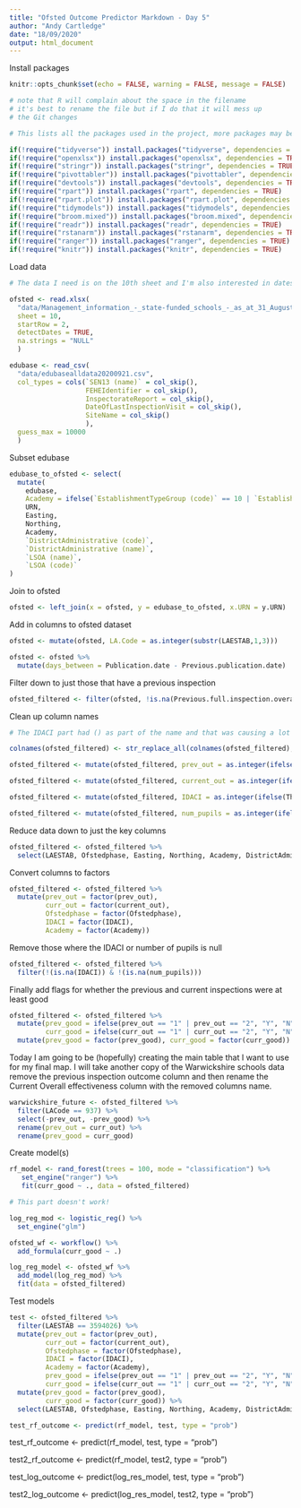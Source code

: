 ```yaml
---
title: "Ofsted Outcome Predictor Markdown - Day 5"
author: "Andy Cartledge"
date: "18/09/2020"
output: html_document
---
```


Install packages

```r

knitr::opts_chunk$set(echo = FALSE, warning = FALSE, message = FALSE)

# note that R will complain about the space in the filename
# it's best to rename the file but if I do that it will mess up
# the Git changes

# This lists all the packages used in the project, more packages may be added as the project rolls on!

if(!require("tidyverse")) install.packages("tidyverse", dependencies = TRUE)
if(!require("openxlsx")) install.packages("openxlsx", dependencies = TRUE)
if(!require("stringr")) install.packages("stringr", dependencies = TRUE)
if(!require("pivottabler")) install.packages("pivottabler", dependencies = TRUE)
if(!require("devtools")) install.packages("devtools", dependencies = TRUE)
if(!require("rpart")) install.packages("rpart", dependencies = TRUE)
if(!require("rpart.plot")) install.packages("rpart.plot", dependencies = TRUE)
if(!require("tidymodels")) install.packages("tidymodels", dependencies = TRUE)
if(!require("broom.mixed")) install.packages("broom.mixed", dependencies = TRUE)
if(!require("readr")) install.packages("readr", dependencies = TRUE)
if(!require("rstanarm")) install.packages("rstanarm", dependencies = TRUE)
if(!require("ranger")) install.packages("ranger", dependencies = TRUE)
if(!require("knitr")) install.packages("knitr", dependencies = TRUE)

```

Load data

```r

# The data I need is on the 10th sheet and I'm also interested in dates. Also the top row is not the header row for the sheet, hence the different start row.

ofsted <- read.xlsx(
  "data/Management_information_-_state-funded_schools_-_as_at_31_August_2020.xlsx", 
  sheet = 10, 
  startRow = 2, 
  detectDates = TRUE, 
  na.strings = "NULL"
  )

edubase <- read_csv(
  "data/edubasealldata20200921.csv", 
  col_types = cols(`SEN13 (name)` = col_skip(), 
                   FEHEIdentifier = col_skip(), 
                   InspectorateReport = col_skip(), 
                   DateOfLastInspectionVisit = col_skip(), 
                   SiteName = col_skip()
                   ),
  guess_max = 10000
  )

```

Subset edubase

```r

edubase_to_ofsted <- select(
  mutate(
    edubase, 
    Academy = ifelse(`EstablishmentTypeGroup (code)` == 10 | `EstablishmentTypeGroup (code)` == 11,1,0)),
    URN,
    Easting,
    Northing,
    Academy,
    `DistrictAdministrative (code)`,
    `DistrictAdministrative (name)`,
    `LSOA (name)`,
    `LSOA (code)`
)

```

Join to ofsted

```r

ofsted <- left_join(x = ofsted, y = edubase_to_ofsted, x.URN = y.URN)

```

Add in columns to ofsted dataset

```r

ofsted <- mutate(ofsted, LA.Code = as.integer(substr(LAESTAB,1,3)))

ofsted <- ofsted %>%
  mutate(days_between = Publication.date - Previous.publication.date)

```

Filter down to just those that have a previous inspection

```r

ofsted_filtered <- filter(ofsted, !is.na(Previous.full.inspection.overall.effectiveness))

```

Clean up column names

```r

# The IDACI part had () as part of the name and that was causing a lot of issues so the following piece of code goes through all the column names of the dataframe and removes punctuation and spaces. Hopefully this is something that can be done earlier on, possibly when the files are read in at some point.

colnames(ofsted_filtered) <- str_replace_all(colnames(ofsted_filtered),"[:punct:]|[:space:]","")

ofsted_filtered <- mutate(ofsted_filtered, prev_out = as.integer(ifelse(Previousfullinspectionoveralleffectiveness == "NULL", -1, Previousfullinspectionoveralleffectiveness)))

ofsted_filtered <- mutate(ofsted_filtered, current_out = as.integer(ifelse(Overalleffectiveness == "NULL", -1, Overalleffectiveness)))

ofsted_filtered <- mutate(ofsted_filtered, IDACI = as.integer(ifelse(TheincomedeprivationaffectingchildrenindexIDACIquintile == "NULL", -1, TheincomedeprivationaffectingchildrenindexIDACIquintile)))

ofsted_filtered <- mutate(ofsted_filtered, num_pupils = as.integer(ifelse(Totalnumberofpupils == "NULL", -1, Totalnumberofpupils)))

```

Reduce data down to just the key columns

```r

ofsted_filtered <- ofsted_filtered %>%
  select(LAESTAB, Ofstedphase, Easting, Northing, Academy, DistrictAdministrativecode, LSOAcode, LACode, prev_out, current_out, IDACI, num_pupils)

```

Convert columns to factors

```r

ofsted_filtered <- ofsted_filtered %>% 
  mutate(prev_out = factor(prev_out),
         curr_out = factor(current_out),
         Ofstedphase = factor(Ofstedphase),
         IDACI = factor(IDACI),
         Academy = factor(Academy))

```

Remove those where the IDACI or number of pupils is null

```r

ofsted_filtered <- ofsted_filtered %>%
  filter(!(is.na(IDACI)) & !(is.na(num_pupils)))

```

Finally add flags for whether the previous and current inspections were at least good

```r

ofsted_filtered <- ofsted_filtered %>%
  mutate(prev_good = ifelse(prev_out == "1" | prev_out == "2", "Y", "N"), 
         curr_good = ifelse(curr_out == "1" | curr_out == "2", "Y", "N")) %>%
  mutate(prev_good = factor(prev_good), curr_good = factor(curr_good))

```

Today I am going to be (hopefully) creating the main table that I want to use for my final map. I will take another copy of the Warwickshire schools data remove the previous inspection outcome column and then rename the Current Overall effectiveness column with the removed columns name.

```r

warwickshire_future <- ofsted_filtered %>%
  filter(LACode == 937) %>%
  select(-prev_out, -prev_good) %>%
  rename(prev_out = curr_out) %>%
  rename(prev_good = curr_good)

```

Create model(s)

```r

rf_model <- rand_forest(trees = 100, mode = "classification") %>%
   set_engine("ranger") %>%
   fit(curr_good ~ ., data = ofsted_filtered)

```

```r

# This part doesn't work!

log_reg_mod <- logistic_reg() %>%
  set_engine("glm")

ofsted_wf <- workflow() %>%
  add_formula(curr_good ~ .)

log_reg_model <- ofsted_wf %>%
  add_model(log_reg_mod) %>%
  fit(data = ofsted_filtered)

```

Test models

```r

test <- ofsted_filtered %>%
  filter(LAESTAB == 3594026) %>%
  mutate(prev_out = factor(prev_out),
         curr_out = factor(current_out),
         Ofstedphase = factor(Ofstedphase),
         IDACI = factor(IDACI),
         Academy = factor(Academy),
         prev_good = ifelse(prev_out == "1" | prev_out == "2", "Y", "N"), 
         curr_good = ifelse(curr_out == "1" | curr_out == "2", "Y", "N")) %>%
  mutate(prev_good = factor(prev_good),
         curr_good = factor(curr_good)) %>%
  select(LAESTAB, Ofstedphase, Easting, Northing, Academy, DistrictAdministrativecode, LSOAcode, LACode, prev_out, current_out, IDACI, num_pupils, curr_out, prev_good, curr_good)

```


```r

test_rf_outcome <- predict(rf_model, test, type = "prob")

```

test_rf_outcome <- predict(rf_model, test, type = "prob")

test2_rf_outcome <- predict(rf_model, test2, type = "prob")

test_log_outcome <- predict(log_res_model, test, type = "prob")

test2_log_outcome <- predict(log_res_model, test2, type = "prob")


